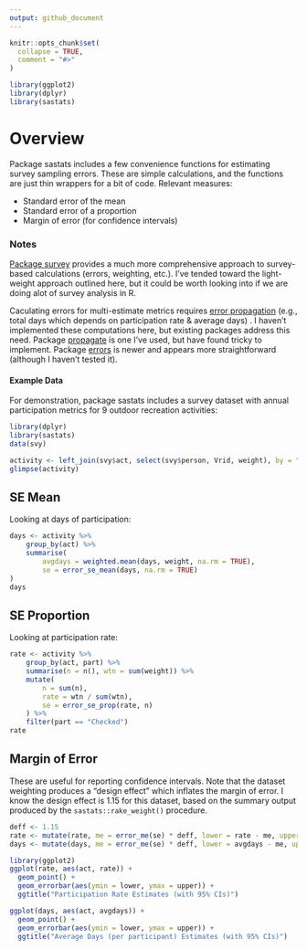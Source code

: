 ---
output: github_document
---
<!-- .md is generated from .Rmd. Please edit that file -->

```{r, include = FALSE}
knitr::opts_chunk$set(
  collapse = TRUE,
  comment = "#>"
)
```

```{r, message = FALSE, include=FALSE}
library(ggplot2)
library(dplyr)
library(sastats)
```

# Overview

Package sastats includes a few convenience functions for estimating survey sampling errors. These are simple calculations, and the functions are just thin wrappers for a bit of code. Relevant measures:

- Standard error of the mean
- Standard error of a proportion
- Margin of error (for confidence intervals)

### Notes

[Package survey](https://cran.r-project.org/web/packages/survey/index.html) provides a much more comprehensive approach to survey-based calculations (errors, weighting, etc.). I've tended toward the light-weight approach outlined here, but it could be worth looking into if we are doing alot of survey analysis in R.

Caculating errors for multi-estimate metrics requires [error propagation](https://en.wikipedia.org/wiki/Propagation_of_uncertainty) (e.g., total days which depends on participation rate & average days) . I haven't implemented these computations here, but existing packages address this need. Package  [propagate](https://cran.r-project.org/web/packages/propagate/index.html) is one I've used, but have found tricky to implement. Package  [errors](https://github.com/r-quantities/errors) is newer and appears more straightforward (although I haven't tested it).

#### Example Data

For demonstration, package sastats includes a survey dataset with annual participation metrics for 9 outdoor recreation activities:

```{r}
library(dplyr)
library(sastats)
data(svy)

activity <- left_join(svy$act, select(svy$person, Vrid, weight), by = "Vrid")
glimpse(activity)
```

## SE Mean

Looking at days of participation:

```{r}
days <- activity %>%
    group_by(act) %>% 
    summarise(
        avgdays = weighted.mean(days, weight, na.rm = TRUE),
        se = error_se_mean(days, na.rm = TRUE)
)
days
```

## SE Proportion

Looking at participation rate:

```{r}
rate <- activity %>%
    group_by(act, part) %>%
    summarise(n = n(), wtn = sum(weight)) %>%
    mutate(
        n = sum(n), 
        rate = wtn / sum(wtn),
        se = error_se_prop(rate, n)
    ) %>%
    filter(part == "Checked")
rate
```

## Margin of Error

These are useful for reporting confidence intervals. Note that the dataset weighting produces a "design effect" which inflates the margin of error. I know the design effect is 1.15 for this dataset, based on the summary output produced by the `sastats::rake_weight()` procedure.

```{r}
deff <- 1.15
rate <- mutate(rate, me = error_me(se) * deff, lower = rate - me, upper = rate + me)
days <- mutate(days, me = error_me(se) * deff, lower = avgdays - me, upper = avgdays + me)

library(ggplot2)
ggplot(rate, aes(act, rate)) +
  geom_point() +
  geom_errorbar(aes(ymin = lower, ymax = upper)) +
  ggtitle("Participation Rate Estimates (with 95% CIs)")

ggplot(days, aes(act, avgdays)) +
  geom_point() +
  geom_errorbar(aes(ymin = lower, ymax = upper)) +
  ggtitle("Average Days (per participant) Estimates (with 95% CIs)")
```
